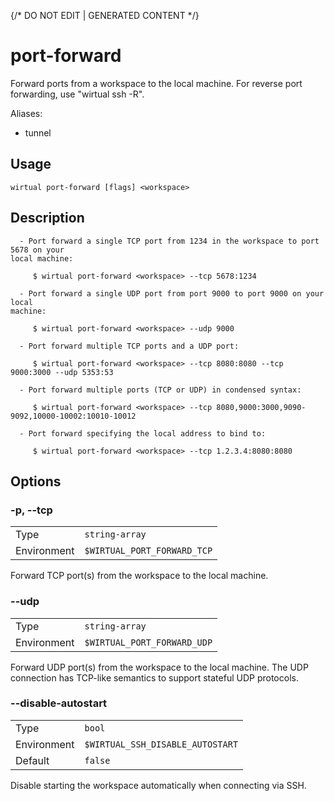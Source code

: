 {/* DO NOT EDIT | GENERATED CONTENT */}

# port-forward

Forward ports from a workspace to the local machine. For reverse port forwarding, use "wirtual ssh -R".

Aliases:

- tunnel

## Usage

```console
wirtual port-forward [flags] <workspace>
```

## Description

```console
  - Port forward a single TCP port from 1234 in the workspace to port 5678 on your
local machine:

     $ wirtual port-forward <workspace> --tcp 5678:1234

  - Port forward a single UDP port from port 9000 to port 9000 on your local
machine:

     $ wirtual port-forward <workspace> --udp 9000

  - Port forward multiple TCP ports and a UDP port:

     $ wirtual port-forward <workspace> --tcp 8080:8080 --tcp 9000:3000 --udp 5353:53

  - Port forward multiple ports (TCP or UDP) in condensed syntax:

     $ wirtual port-forward <workspace> --tcp 8080,9000:3000,9090-9092,10000-10002:10010-10012

  - Port forward specifying the local address to bind to:

     $ wirtual port-forward <workspace> --tcp 1.2.3.4:8080:8080
```

## Options

### -p, --tcp

|             |                                      |
| ----------- | ------------------------------------ |
| Type        | <code>string-array</code>            |
| Environment | <code>$WIRTUAL_PORT_FORWARD_TCP</code> |

Forward TCP port(s) from the workspace to the local machine.

### --udp

|             |                                      |
| ----------- | ------------------------------------ |
| Type        | <code>string-array</code>            |
| Environment | <code>$WIRTUAL_PORT_FORWARD_UDP</code> |

Forward UDP port(s) from the workspace to the local machine. The UDP connection has TCP-like semantics to support stateful UDP protocols.

### --disable-autostart

|             |                                           |
| ----------- | ----------------------------------------- |
| Type        | <code>bool</code>                         |
| Environment | <code>$WIRTUAL_SSH_DISABLE_AUTOSTART</code> |
| Default     | <code>false</code>                        |

Disable starting the workspace automatically when connecting via SSH.
